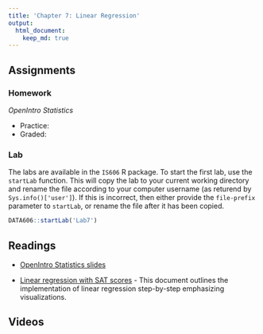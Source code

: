 ```yaml
---
title: 'Chapter 7: Linear Regression'
output:
  html_document:
    keep_md: true
---
```


## Assignments

### Homework

*OpenIntro Statistics*

* Practice:
* Graded:

### Lab

The labs are available in the `IS606` R package. To start the first lab, use the `startLab` function. This will copy the lab to your current working directory and rename the file according to your computer username (as returend by `Sys.info()['user']`). If this is incorrect, then either provide the `file-prefix` parameter to `startLab`, or rename the file after it has been copied.

```r
DATA606::startLab('Lab7')
```


## Readings

* [OpenIntro Statistics slides](https://github.com/jbryer/IS606Fall2015/raw/master/Slides/OpenIntro/os2_slides_07.pdf)

* [Linear regression with SAT scores](https://htmlpreview.github.io/?https://github.com/jbryer/IS606Fall2015/blob/master/Pages/Linear_Regression_SAT.html) - This document outlines the implementation of linear regression step-by-step emphasizing visualizations.


## Videos


